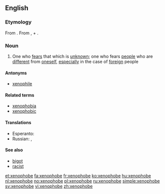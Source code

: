 ==English==

===Etymology===
From {{confix|xeno|phobe}}. From {{etyl|grc}} {{term|ξένος|tr=xenos||foreign, strange|lang=grc|sc=polytonic}}, + {{etyl|grc|en}} {{term|φόβος||fear|tr=phobos|lang=grc|sc=polytonic}}.

===Noun===
{{en-noun}}

# One who [[fear]]s that which is [[unknown]]; one who fears [[people]] who are [[different]] from [[oneself]], [[especially]] in the case of [[foreign]] people

====Antonyms====
*[[xenophile]]

====Related terms====
* [[xenophobia]]
* [[xenophobic]]

====Translations====
{{trans-top|hater of foreigners}}
* Esperanto: {{t|eo|ksenofobo}}
* Russian: {{t|ru|ксенофоб|m|tr=ksenofób|sc=Cyrl}}, {{t|ru|ксенофобка|f|tr=ksenofóbka|sc=Cyrl}}
{{trans-bottom}}

====See also====
*[[bigot]]
*[[racist]]

[[et:xenophobe]]
[[fa:xenophobe]]
[[fr:xenophobe]]
[[ko:xenophobe]]
[[hu:xenophobe]]
[[nl:xenophobe]]
[[no:xenophobe]]
[[pl:xenophobe]]
[[ru:xenophobe]]
[[simple:xenophobe]]
[[sv:xenophobe]]
[[vi:xenophobe]]
[[zh:xenophobe]]